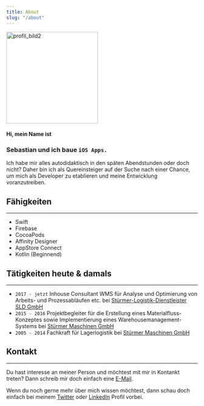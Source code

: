 ```yaml
---
title: About
slug: "/about"
---
```


<img width="241" alt="profil_bild2" src="https://user-images.githubusercontent.com/101806166/160287349-4eb6bd15-e472-4fc1-9592-47bc653b55b5.png">

#### Hi, mein Name ist
### Sebastian und ich baue `iOS Apps.`

Ich habe mir alles autodidaktisch in den späten Abendstunden oder doch nicht?
Daher bin ich als Quereinsteiger auf der Suche nach einer Chance, um mich als Developer zu etablieren und meine Entwicklung voranzutreiben.


## Fähigkeiten
---
- Swift
- Firebase
- CocoaPods
- Affinity Designer
- AppStore Connect
- Kotlin (Beginnend)

## Tätigkeiten heute & damals
---
- `2017 - jetzt` Inhouse Consultant WMS für Analyse und Optimierung von Arbeits- und Prozessabläufen etc. bei [Stürmer-Logistik-Dienstleister SLD GmbH](https://www.sld-logistik.de)
- `2015 - 2016`  Projektbegleiter für die Erstellung eines Materialfluss-Konzeptes sowie Implementierung eines Warehousemanagement-Systems bei [Stürmer Maschinen GmbH](https://www.stuermer-maschinen.de)
- `2005 - 2014`  Fachkraft für Lagerlogistik bei [Stürmer Maschinen GmbH](https://www.stuermer-maschinen.de)

## Kontakt
---
Du hast interesse an meiner Person und möchtest mit mir in Kontankt treten? Dann schreib mir doch einfach eine [E-Mail](mailto:mail@sebastian-schm1tt.com).

Wenn du noch gerne mehr über mich wissen möchtest, dann schau doch einfach bei meinem [Twitter](https://twitter.com/sepp3r) oder [LinkedIn](https://www.linkedin.com/in/sebastian-schmitt-933151236) Profil vorbei.

